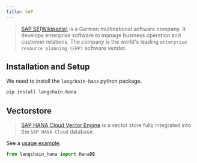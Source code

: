 ```yaml
---
title: SAP
---
```


>[SAP SE(Wikipedia)](https://www.sap.com/about/company.html) is a German multinational
> software company. It develops enterprise software to manage business operation and
> customer relations. The company is the world's leading
> `enterprise resource planning (ERP)` software vendor.

## Installation and Setup

We need to install the `langchain-hana` python package.

```bash
pip install langchain-hana
```

## Vectorstore

>[SAP HANA Cloud Vector Engine](https://help.sap.com/docs/hana-cloud-database/sap-hana-cloud-sap-hana-database-vector-engine-guide/sap-hana-cloud-sap-hana-database-vector-engine-guide) is
> a vector store fully integrated into the `SAP HANA Cloud` database.

See a [usage example](/oss/javascript/integrations/vectorstores/sap_hanavector).

```python
from langchain_hana import HanaDB
```
